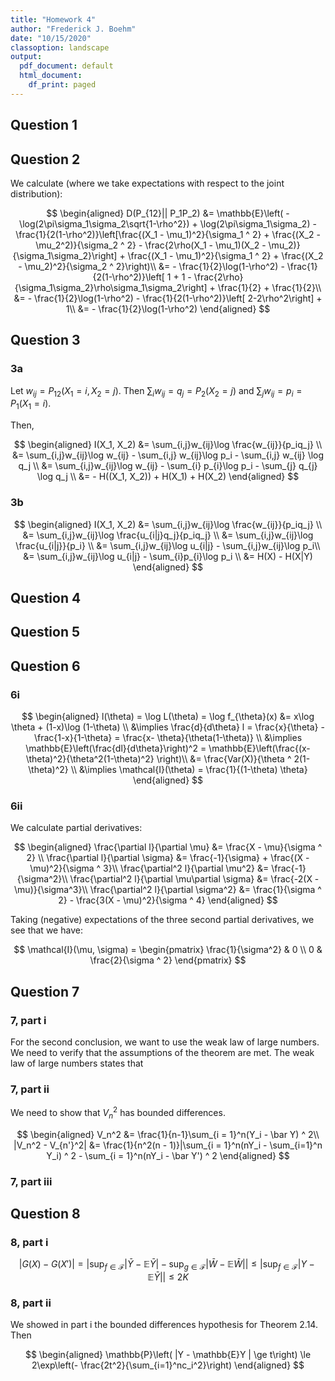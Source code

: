 ```yaml
---
title: "Homework 4"
author: "Frederick J. Boehm"
date: "10/15/2020"
classoption: landscape
output:
  pdf_document: default
  html_document:
    df_print: paged
---
```


## Question 1



## Question 2

We calculate (where we take expectations with respect to the joint distribution):

$$
\begin{aligned}
D(P_{12}|| P_1P_2) &= \mathbb{E}\left( - \log(2\pi\sigma_1\sigma_2\sqrt{1-\rho^2}) + \log(2\pi\sigma_1\sigma_2)  -\frac{1}{2(1-\rho^2)}\left[\frac{(X_1 - \mu_1)^2}{\sigma_1 ^ 2} + \frac{(X_2 - \mu_2^2)}{\sigma_2 ^ 2} - \frac{2\rho(X_1 - \mu_1)(X_2 - \mu_2)}{\sigma_1\sigma_2}\right] + \frac{(X_1 - \mu_1)^2}{\sigma_1 ^ 2} + \frac{(X_2 - \mu_2)^2}{\sigma_2 ^ 2}\right)\\
&= - \frac{1}{2}\log(1-\rho^2) - \frac{1}{2(1-\rho^2)}\left[ 1 + 1 - \frac{2\rho}{\sigma_1\sigma_2}\rho\sigma_1\sigma_2\right] + \frac{1}{2} + \frac{1}{2}\\
&= - \frac{1}{2}\log(1-\rho^2) - \frac{1}{2(1-\rho^2)}\left[ 2-2\rho^2\right] + 1\\
&= - \frac{1}{2}\log(1-\rho^2)
\end{aligned}
$$



## Question 3

### 3a

Let $w_{ij} = P_{12}(X_1 = i, X_2 = j)$. Then $\sum_iw_{ij} = q_j = P_{2}(X_2 = j)$ and $\sum_j w_{ij} = p_i = P_1(X_1 = i)$.

Then, 

$$
\begin{aligned}
I(X_1, X_2) &= \sum_{i,j}w_{ij}\log \frac{w_{ij}}{p_iq_j} \\
&= \sum_{i,j}w_{ij}\log w_{ij} - \sum_{i,j} w_{ij}\log p_i - \sum_{i,j} w_{ij} \log q_j \\
&= \sum_{i,j}w_{ij}\log w_{ij} - \sum_{i} p_{i}\log p_i - \sum_{j} q_{j} \log q_j \\
&= - H((X_1, X_2)) + H(X_1) + H(X_2)
\end{aligned}
$$


### 3b

$$
\begin{aligned}
I(X_1, X_2) &= \sum_{i,j}w_{ij}\log \frac{w_{ij}}{p_iq_j} \\
&= \sum_{i,j}w_{ij}\log \frac{u_{i|j}q_j}{p_iq_j} \\
&= \sum_{i,j}w_{ij}\log \frac{u_{i|j}}{p_i} \\
&= \sum_{i,j}w_{ij}\log u_{i|j} - \sum_{i,j}w_{ij}\log p_i\\
&= \sum_{i,j}w_{ij}\log u_{i|j} - \sum_{i}p_{i}\log p_i \\
&= H(X) - H(X|Y)
\end{aligned}
$$


## Question 4




## Question 5

## Question 6

### 6i

$$
\begin{aligned}
l(\theta) = \log L(\theta) = \log f_{\theta}(x) &= x\log \theta + (1-x)\log (1-\theta) \\
&\implies \frac{d}{d\theta} l = \frac{x}{\theta} - \frac{1-x}{1-\theta} = \frac{x- \theta}{\theta(1-\theta)} \\
&\implies \mathbb{E}\left(\frac{dl}{d\theta}\right)^2 = \mathbb{E}\left(\frac{(x-\theta)^2}{\theta^2(1-\theta)^2} \right)\\
&= \frac{Var(X)}{\theta ^ 2(1-\theta)^2} \\
&\implies \mathcal{I}(\theta) = \frac{1}{(1-\theta) \theta}
\end{aligned}
$$

### 6ii

We calculate partial derivatives:

$$
\begin{aligned}
\frac{\partial l}{\partial \mu} &= \frac{X - \mu}{\sigma ^ 2} \\
\frac{\partial l}{\partial \sigma} &= \frac{-1}{\sigma} + \frac{(X - \mu)^2}{\sigma ^ 3}\\
\frac{\partial^2 l}{\partial \mu^2} &= \frac{-1}{\sigma^2}\\
\frac{\partial^2 l}{\partial \mu\partial \sigma} &= \frac{-2(X - \mu)}{\sigma^3}\\
\frac{\partial^2 l}{\partial \sigma^2} &= \frac{1}{\sigma ^ 2} - \frac{3(X - \mu)^2}{\sigma ^ 4}
\end{aligned}
$$

Taking (negative) expectations of the three second partial derivatives, we see that we have:

$$
\mathcal{I}(\mu, \sigma) = \begin{pmatrix}
\frac{1}{\sigma^2} & 0 \\
0 & \frac{2}{\sigma ^ 2} 
\end{pmatrix}
$$



## Question 7

### 7, part i





For the second conclusion, we want to use the weak law of large numbers. We need to verify that 
the assumptions of the theorem are met.
The weak law of large numbers states that 




### 7, part ii

We need to show that $V_n^2$ has bounded differences.

$$
\begin{aligned}
V_n^2 &= \frac{1}{n-1}\sum_{i = 1}^n(Y_i - \bar Y) ^ 2\\
|V_n^2 - V_{n'}^2| &= \frac{1}{n^2(n - 1)}|\sum_{i = 1}^n(nY_i - \sum_{i=1}^n Y_i) ^ 2 - \sum_{i = 1}^n(nY_i - \bar Y') ^ 2
\end{aligned}
$$


### 7, part iii



## Question 8

### 8, part i

$$
|G(X) - G(X')| = \lvert\sup_{f \in \mathcal{F}}|\bar Y - \mathbb{E}\bar Y| - \sup_{g \in \mathcal{F}}|\bar W - \mathbb{E}\bar W|\rvert \le |\sup_{f\in\mathcal{F}}|Y - \mathbb{E}\bar Y|| \le 2K
$$


### 8, part ii

We showed in part i the bounded differences hypothesis for Theorem 2.14. 
Then 


$$
\begin{aligned}
\mathbb{P}\left( |Y - \mathbb{E}Y | \ge t\right) \le 2\exp\left(- \frac{2t^2}{\sum_{i=1}^nc_i^2}\right)
\end{aligned}
$$


